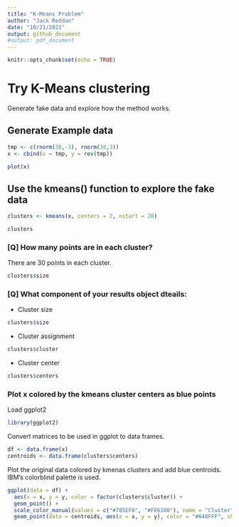 ```yaml
---
title: "K-Means Problem"
author: "Jack Reddan"
date: "10/21/2021"
output: github_document
#output: pdf_document
---
```


```r
knitr::opts_chunk$set(echo = TRUE)
```

# Try K-Means clustering

Generate fake data and explore how the method works.

## Generate Example data
```r
tmp <- c(rnorm(30,-3), rnorm(30,3))
x <- cbind(x = tmp, y = rev(tmp))

plot(x)
```

## Use the kmeans() function to explore the fake data
```r
clusters <- kmeans(x, centers = 2, nstart = 20)

clusters
```

### [Q] How many points are in each cluster?
There are 30 points in each cluster.
```r
clusters$size
```

### [Q] What component of your results object dteails:
- Cluster size
```r
clusters$size
```

- Cluster assignment
```r
clusters$cluster
```

- Cluster center
```r
clusters$centers
```

### Plot x colored by the kmeans cluster centers as blue points

Load ggplot2
```r
library(ggplot2)
```

Convert matrices to be used in ggplot to data frames.
```r
df <- data.frame(x)
centroids <- data.frame(clusters$centers)
```

Plot the original data colored by kmenas clusters and add blue centroids. 
IBM's colorblind palette is used.
```r
ggplot(data = df) +
  aes(x = x, y = y, color = factor(clusters$cluster)) +
  geom_point() +
  scale_color_manual(values = c("#785EF0", "#FE6100"), name = "Cluster") +
  geom_point(data = centroids, aes(x = x, y = y), color = "#648FFF", shape = 8)
```

